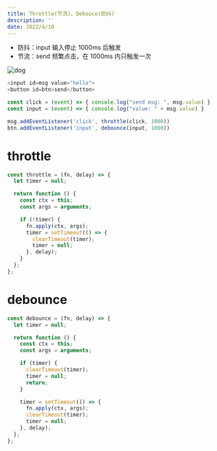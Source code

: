 ```yaml
---
title: Throttle(节流)、Debouce(防抖)
description: ''
date: 2022/4/10
---
```


- 防抖：input 输入停止 1000ms 后触发
- 节流：send 频繁点击，在 1000ms 内只触发一次

![dog](https://raw.githubusercontent.com/oh-mine/oh-mine.cn/main/posts/images/3.jpg)

```javascript
<input id=msg value="hello">
<button id=btn>send</button>

const click = (event) => { console.log("send msg: ", msg.value) }
const input = (event) => { console.log("value: " + msg.value) }

msg.addEventListener('click', throttle(click, 1000))
btn.addEventListener('input', debounce(input, 1000))
```

# throttle

```javascript
const throttle = (fn, delay) => {
  let timer = null;

  return function () {
    const ctx = this;
    const args = arguments;

    if (!timer) {
      fn.apply(ctx, args);
      timer = setTimeout(() => {
        clearTimeout(timer);
        timer = null;
      }, delay);
    }
  };
};
```

# debounce

```javascript
const debounce = (fn, delay) => {
  let timer = null;

  return function () {
    const ctx = this;
    const args = arguments;

    if (timer) {
      clearTimeout(timer);
      timer = null;
      return;
    }

    timer = setTimeout(() => {
      fn.apply(ctx, args);
      clearTimeout(timer);
      timer = null;
    }, delay);
  };
};
```
